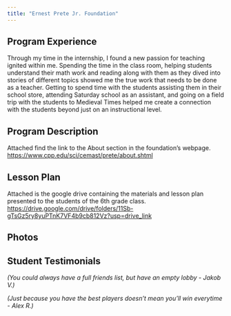 ```yaml
---
title: "Ernest Prete Jr. Foundation"
---
```


## Program Experience

Through my time in the internship, I found a new passion for teaching ignited within me. Spending the time in the class room, helping students understand their math work and reading along with them as they dived into stories of different topics showed me the true work that needs to be done as a teacher. Getting to spend time with the students assisting them in their school store, attending Saturday school as an assistant, and going on a field trip with the students to Medieval Times helped me create a connection with the students beyond just on an instructional level.

## Program Description

Attached find the link to the About section in the foundation's webpage.
<https://www.cpp.edu/sci/cemast/prete/about.shtml>


## Lesson Plan

Attached is the google drive containing the materials and lesson plan presented to the students of the 6th grade class.
<https://drive.google.com/drive/folders/11Sb-gTsGz5ry8yuPTnK7VF4b9cb812Vz?usp=drive_link>

## Photos

## Student Testimonials

*(You could always have a full friends list, but have an empty lobby - Jakob V.)*

*(Just because you have the best players doesn't mean you'll win everytime - Alex R.)*